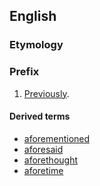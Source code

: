 ==English==

===Etymology===

{{prefix|a|fore-}}

===Prefix===
{{infl|en|prefix|head=afore-}}

# [[previously|Previously]].

====Derived terms====
{{rel-top|terms derived using the prefix afore-}}
* [[aforementioned]]
* [[aforesaid]]
* [[aforethought]]
* [[aforetime]]
